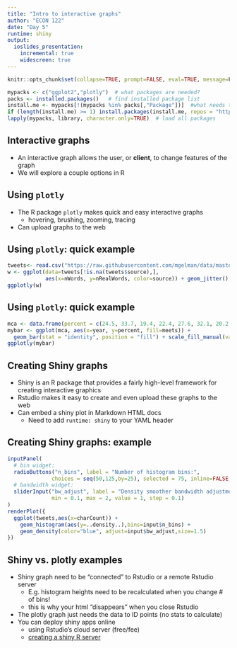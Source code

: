 ```yaml
---
title: "Intro to interactive graphs" 
author: "ECON 122"
date: "Day 5"
runtime: shiny
output: 
  ioslides_presentation:
    incremental: true
    widescreen: true
---
```


```r
knitr::opts_chunk$set(collapse=TRUE, prompt=FALSE, eval=TRUE, message=F, include=T,comment=NULL, error=TRUE)
```

```r
mypacks <- c("ggplot2","plotly")  # what packages are needed?
packs <- installed.packages()   # find installed package list
install.me <- mypacks[!(mypacks %in% packs[,"Package"])]  #what needs to be installed?
if (length(install.me) >= 1) install.packages(install.me, repos = "http://cran.us.r-project.org")   # install (if needed)
lapply(mypacks, library, character.only=TRUE)  # load all packages
```

## Interactive graphs

- An interactive graph allows the user, or **client**, to change features of the graph
- We will explore a couple options in R 

## Using `plotly`

- The R package `plotly` makes quick and easy interactive graphs 
    + hovering, brushing, zooming, tracing
- Can upload graphs to the web

## Using `plotly`: quick example


```r
tweets<- read.csv("https://raw.githubusercontent.com/mgelman/data/master/TrumpTweetData.csv")
w <- ggplot(data=tweets[!is.na(tweets$source),], 
            aes(x=nWords, y=nRealWords, color=source)) + geom_jitter() 
ggplotly(w) 
```

## Using `plotly`: quick example

```r
mca <- data.frame(percent = c(24.5, 33.7, 19.4, 22.4, 27.6, 32.1, 20.2, 20.2, 26.0, 33.7, 20.1, 20.1), meets = factor(rep(c("Exceeds", "Meets", "Partially Meets", "Does not Meet"), 3), levels=c( "Exceeds","Meets","Partially Meets","Does not Meet")), year = rep(c("2015","2016","2017"), each=4))
mybar <- ggplot(mca, aes(x=year, y=percent, fill=meets)) +
  geom_bar(stat = "identity", position = "fill") + scale_fill_manual(values=c("blue", "green","yellow","red")) 
ggplotly(mybar) 
```


## Creating Shiny graphs
- Shiny is an R package that provides a fairly high-level framework for creating interactive graphics
- Rstudio makes it easy to create and even upload these graphs to the web
- Can embed a shiny plot in Markdown HTML docs
    + Need to add `runtime: shiny` to your YAML header

## Creating Shiny graphs: example
```r
inputPanel(
  # bin widget:
  radioButtons("n_bins", label = "Number of histogram bins:",
              choices = seq(50,125,by=25), selected = 75, inline=FALSE, width=2000),
  # bandwidth widget:
  sliderInput("bw_adjust", label = "Density smoother bandwidth adjustment:",
              min = 0.1, max = 2, value = 1, step = 0.1)
)
renderPlot({
  ggplot(tweets,aes(x=charCount)) + 
    geom_histogram(aes(y=..density..),bins=input$n_bins) +
    geom_density(color="blue", adjust=input$bw_adjust,size=1.5)
})
```

## Shiny vs. plotly examples

- Shiny graph need to be "connected" to Rstudio or a remote Rstudio server
    + E.g. histogram heights need to be recalculated when you change # of bins!
    + this is why your html "disappears" when you close Rstudio
- The plotly graph just needs the data to ID points (no stats to calculate)
- You can deploy shiny apps online
    + using Rstudio's cloud server (free/fee)
    + [creating a shiny R server](https://stclairstatsapps.shinyapps.io/ShinyDemo/)
    
